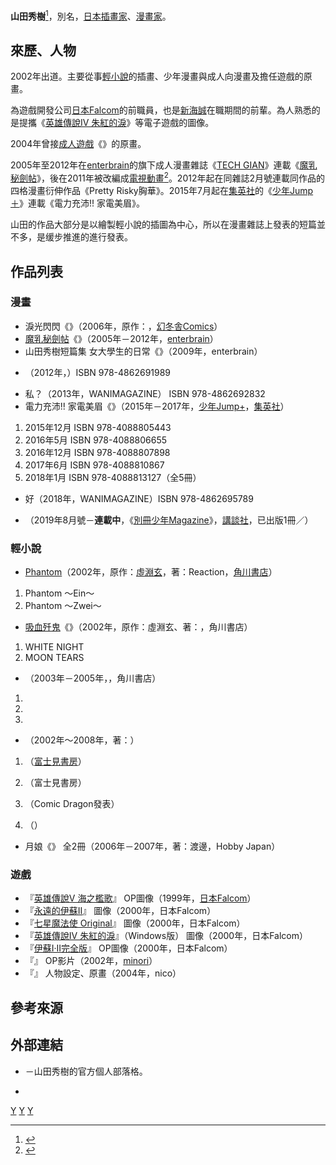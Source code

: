 {{multiple issues|
{{Notability Unreferenced|time=2016-08-29T15:42:21+00:00}}
{{Primarysources|time=2016-08-29T15:42:21+00:00}}
}}
{{Infobox 漫畫家
| 姓名               = 山田秀樹／{{lang|ja|こんちき}}
| 職業               = [[漫畫家|漫畫家]]、[[插畫家|插畫家]]
| 圖像               = 
| 圖像大小           = 
| 圖像說明           = 
| 本名               = 
| 日語原文           = 
| 英文名             = 
| 假名               = 
| 羅馬字             = 
| 性別               =
| 國籍               = {{JPN}}
| 出生日期           = 
| 出生地點           = 
| 逝世日期           = 
| 逝世地點           = 
| 活躍時期           = 2002年－
| 類型               = 
| 出道作品           = 
| 代表作品           = '''漫畫'''<br />《[[魔乳秘劍帖|魔乳秘劍帖]]》<hr />'''遊戲（圖像）'''<br />《[[英雄傳說IV_朱紅的淚|英雄傳說IV 朱紅的淚]]》<br />《[[伊蘇系列|伊蘇]]系列》<br />等
| 獎項               = 
| 簽名               = 
| 官方網站           = 
| 附註               = 
}}
{{japanese|japanese=こんちき|kana=|romaji=Konchiki}}
'''山田秀樹'''<ref>{{Cite web|url=http://blog-imgs-40.fc2.com/k/o/n/konchiki/profile.html|script-title=ja:【Profile】こんちき堂／こんちきblog|publisher=山田秀樹的官方個人部落格|accessdate=2017-10-13|language=ja|archive-date=2018-10-21|archive-url=https://web.archive.org/web/20181021064512/http://blog-imgs-40.fc2.com/k/o/n/konchiki/profile.html|dead-url=no}}</ref>，別名'''{{lang|ja|こんちき}}'''，[[日本|日本]][[插畫家|插畫家]]、[[漫畫家|漫畫家]]。

== 來歷、人物 ==
2002年出道。主要從事[[輕小說|輕小說]]的插畫、少年漫畫與成人向漫畫及擔任遊戲的原畫。

為遊戲開發公司[[日本Falcom|日本Falcom]]的前職員，也是[[新海誠|新海誠]]在職期間的前輩。為人熟悉的是提攜《[[英雄傳說IV_朱紅的淚|英雄傳說IV 朱紅的淚]]》等電子遊戲的圖像。

2004年曾接[[成人遊戲|成人遊戲]]《{{lang|ja|そらいろの雫}}》的原畫。

2005年至2012年在[[enterbrain|enterbrain]]的旗下成人漫畫雜誌《[[TECH_GIAN|TECH GIAN]]》連載《[[魔乳秘劍帖|魔乳秘劍帖]]》，後在2011年被改編成[[電視動畫|電視動畫]]<ref>{{Cite web|date=|url=http://oppaidaisuki.jp/|title=電視動畫「魔乳秘劍帖」公式官網|work=|author=|publisher=|accessdate=2016-08-29|language=ja|archive-date=2016-08-19|archive-url=https://web.archive.org/web/20160819033813/http://oppaidaisuki.jp/|dead-url=no}}</ref>。2012年起在同雜誌2月號連載同作品的四格漫畫衍伸作品《Pretty Risky胸華{{lang|ja|ちゃん}}》。2015年7月起在[[集英社|集英社]]的《[[週刊少年Jump的增刊號|少年Jump＋]]》連載《電力充沛!! 家電美眉》。

山田的作品大部分是以繪製輕小說的插圖為中心，所以在漫畫雜誌上發表的短篇並不多，是缓步推進的進行發表。

== 作品列表 ==
=== 漫畫 ===
* 淚光閃閃《{{lang|ja|涙そうそう}}》（2006年，原作：{{link-ja|吉田紀子|吉田紀子}}，[[幻冬舎|幻冬舎Comics]]）
* [[魔乳秘劍帖|魔乳秘劍帖]]《{{lang|ja|魔乳秘剣帖}}》（2005年－2012年，[[enterbrain|enterbrain]]）
* 山田秀樹短篇集 女大學生的日常《{{lang|ja|山田秀樹短編集 とある女子大生の日常にみる}}》（2009年，enterbrain）
* {{lang|ja|おいでませにゃんにゃん}}（2012年，{{link-ja|WANIMAGAZINE|ワニマガジン}}）ISBN 978-4862691989
* 私{{lang|ja|えっちですよ}}？（2013年，WANIMAGAZINE） ISBN 978-4862692832
* 電力充沛!! 家電美眉《{{lang|ja|フルチャージ!! 家電ちゃん}}》（2015年－2017年，[[少年Jump+|少年Jump+]]，[[集英社|集英社]]）
# 2015年12月 ISBN 978-4088805443
# 2016年5月 ISBN 978-4088806655
# 2016年12月 ISBN 978-4088807898
# 2017年6月 ISBN 978-4088810867
# 2018年1月 ISBN 978-4088813127（全5冊）
* 好{{lang|ja|きスタイル}}（2018年，WANIMAGAZINE）ISBN 978-4862695789
* {{lang|ja|おりたたぶ}}（2019年8月號－'''連載中'''，《[[別冊少年Magazine|別冊少年Magazine]]》，[[講談社|講談社]]，已出版1冊／{{As of|2019|11}}）

=== 輕小說 ===
* [[Phantom_-PHANTOM_OF_INFERNO-|Phantom]]（2002年，原作：[[虛淵玄|虛淵玄]]，著：Reaction，[[角川書店|角川書店]]）
# Phantom ～Ein～
# Phantom ～Zwei～
* [[吸血歼鬼|吸血歼鬼]]《{{lang|ja|吸血殲鬼ヴェドゴニア}}》（2002年，原作：虛淵玄、著：{{link-ja|種子島貴|種子島貴}}，角川書店）
# WHITE NIGHT 
# MOON TEARS
* {{lang|ja|ディバイデッド·フロント}}（2003年－2005年，{{link-ja|高瀨彼方|高瀬彼方}}，角川書店）
# {{lang|ja|隔離戦区の空の下}}
# {{lang|ja|僕らが戦う、その理由}}
# {{lang|ja|この空と大地に誓う}}
* {{lang|ja|ゆうなぎ}}（2002年～2008年，著：{{link-ja|渡邊正樹|渡辺まさき}}）
# {{lang|ja|夕なぎの街 十八番街の迷い猫}}（[[富士見書房|富士見書房]]）
# {{lang|ja|夕なぎの街  こころのかけら}}（富士見書房）
# {{lang|ja|羽化の兆し}}（Comic Dragon發表）
# {{lang|ja|ゆうなぎ}}（{{link-ja|Hobby Japan|ホビージャパン}}）
* 月娘《{{lang|ja|月の娘}}》 全2冊（2006年－2007年，著：渡邊{{lang|ja|まさき}}，Hobby Japan）

=== 遊戲 ===
* 『[[英雄傳說V_海之檻歌|英雄傳說V 海之檻歌]]』 OP圖像（1999年，[[日本Falcom|日本Falcom]]）
* 『[[伊蘇系列|永遠的伊蘇II]]』 圖像（2000年，日本Falcom）
* 『[[七星魔法使|七星魔法使 Original]]』 圖像（2000年，日本Falcom）
* 『[[英雄傳說IV_朱紅的淚|英雄傳說IV 朱紅的淚]]』（Windows版） 圖像（2000年，日本Falcom）
* 『[[伊蘇系列|伊蘇I·II完全版]]』 OP圖像（2000年，日本Falcom）
* 『{{lang|ja|[[Wind:_A_Breath_of_Heart|そよかぜのおくりもの -Wind Pleasurable Box-]]}}』 OP影片（2002年，[[minori|minori]]）
* 『{{lang|ja|そらいろの雫}}』 人物設定、原畫（2004年，nico）

== 參考來源 ==
{{reflist}}

== 外部連結 ==
* {{lang|ja|[http://konchiki.blog68.fc2.com/index.php こんちき堂／こんちきblog]}} {{ja icon}}－山田秀樹的官方個人部落格。
* {{Twitter|konchikidon}} {{ja icon}}

{{Normdaten}}
[[Category:日本漫畫家|Y]]
[[Category:日本Falcom人物|Y]]
[[Category:在世人物|Y]]